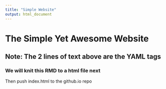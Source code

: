 ```yaml
---
title: "Simple Website"
output: html_document
---
```


# The Simple Yet Awesome Website
## Note: The 2 lines of text above are the YAML tags
### We will knit this RMD to a html file next
Then push index.html to the github.io repo